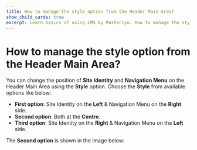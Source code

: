 ---
title: How to manage the style option from the Header Main Area?
show_child_cards: true
excerpt: Learn basics of using LMS by Masteriyo. How to manage the style option from the Header Main Area.
---

# How to manage the style option from the Header Main Area?

You can change the position of **Site Identity** and **Navigation Menu** on the Header Main Area using the **Style** option. Choose the **Style** from available options like below:

- **First option**: Site Identity on the **Left** & Navigation Menu on the **Right** side.
- **Second option**: Both at the **Centre**.
- **Third option**: Site Identity on the **Right** & Navigation Menu on the **Left** side.

The **Second option** is shown in the image below:


